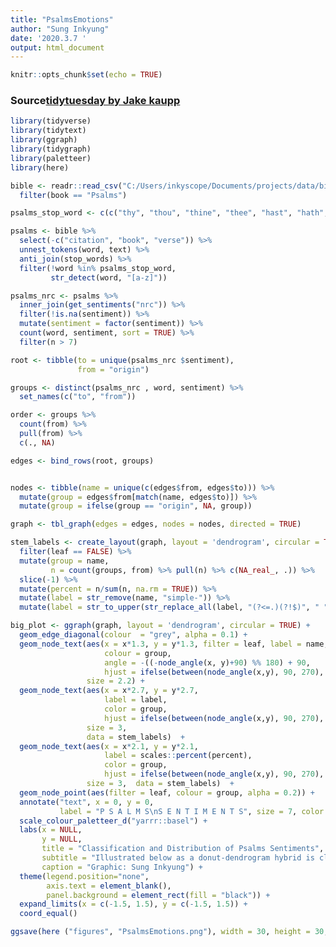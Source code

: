 ```yaml
---
title: "PsalmsEmotions"
author: "Sung Inkyung"
date: '2020.3.7 '
output: html_document
---
```


```r
knitr::opts_chunk$set(echo = TRUE)
```
### Source[tidytuesday by Jake kaupp](https://github.com/jkaupp/tidytuesdays/blob/master/2020/week3/R/analysis.R)
```r
library(tidyverse)
library(tidytext)
library(ggraph)
library(tidygraph)
library(paletteer)
library(here)
```

```r
bible <- readr::read_csv("C:/Users/inkyscope/Documents/projects/data/bible_kjv_new.csv") %>% 
  filter(book == "Psalms")
```

```r
psalms_stop_word <- c(c("thy", "thou", "thine", "thee", "hast", "hath", "lord", "god", "ye", "yea")) 

psalms <- bible %>% 
  select(-c("citation", "book", "verse")) %>% 
  unnest_tokens(word, text) %>% 
  anti_join(stop_words) %>% 
  filter(!word %in% psalms_stop_word,
         str_detect(word, "[a-z]"))

psalms_nrc <- psalms %>% 
  inner_join(get_sentiments("nrc")) %>% 
  filter(!is.na(sentiment)) %>% 
  mutate(sentiment = factor(sentiment)) %>% 
  count(word, sentiment, sort = TRUE) %>% 
  filter(n > 7)
```


```r

root <- tibble(to = unique(psalms_nrc $sentiment),
               from = "origin")

groups <- distinct(psalms_nrc , word, sentiment) %>% 
  set_names(c("to", "from"))

order <- groups %>% 
  count(from) %>% 
  pull(from) %>% 
  c(., NA)

edges <- bind_rows(root, groups)


nodes <- tibble(name = unique(c(edges$from, edges$to))) %>% 
  mutate(group = edges$from[match(name, edges$to)]) %>% 
  mutate(group = ifelse(group == "origin", NA, group))

graph <- tbl_graph(edges = edges, nodes = nodes, directed = TRUE)

stem_labels <- create_layout(graph, layout = 'dendrogram', circular = TRUE) %>% 
  filter(leaf == FALSE) %>% 
  mutate(group = name,
         n = count(groups, from) %>% pull(n) %>% c(NA_real_, .)) %>% 
  slice(-1) %>% 
  mutate(percent = n/sum(n, na.rm = TRUE)) %>% 
  mutate(label = str_remove(name, "simple-")) %>%
  mutate(label = str_to_upper(str_replace_all(label, "(?<=.)(?!$)", " ")))


```

```r

big_plot <- ggraph(graph, layout = 'dendrogram', circular = TRUE) + 
  geom_edge_diagonal(colour  = "grey", alpha = 0.1) +
  geom_node_text(aes(x = x*1.3, y = y*1.3, filter = leaf, label = name,  
                     colour = group, 
                     angle = -((-node_angle(x, y)+90) %% 180) + 90,  
                     hjust = ifelse(between(node_angle(x,y), 90, 270), 0, 1)), 
                 size = 2.2) +
  geom_node_text(aes(x = x*2.7, y = y*2.7, 
                     label = label, 
                     color = group, 
                     hjust = ifelse(between(node_angle(x,y), 90, 270), 1, 0)), 
                 size = 3, 
                 data = stem_labels)  +
  geom_node_text(aes(x = x*2.1, y = y*2.1, 
                     label = scales::percent(percent), 
                     color = group, 
                     hjust = ifelse(between(node_angle(x,y), 90, 270), 1, 0)), 
                 size = 3,  data = stem_labels)  +
  geom_node_point(aes(filter = leaf, colour = group, alpha = 0.2)) +
  annotate("text", x = 0, y = 0, 
           label = "P S A L M S\nS E N T I M E N T S", size = 7, color = "white") +
  scale_colour_paletteer_d("yarrr::basel") + 
  labs(x = NULL, 
       y = NULL,
       title = "Classification and Distribution of Psalms Sentiments",
       subtitle = "Illustrated below as a donut-dendrogram hybrid is classified by NRC lexicon from the 371 words from Psalms book. Sentiments of joy, trust, surprise \nanticipation and positive stands at 41%. Negative sentiments including fear, sadness, anger and disgust stands at 59%.\nIt is shown that 150 chapters of Psalms are developed in parallel in the aspect of 10 sentiments. ", 
       caption = "Graphic: Sung Inkyung") +
  theme(legend.position="none",
        axis.text = element_blank(),
        panel.background = element_rect(fill = "black")) +
  expand_limits(x = c(-1.5, 1.5), y = c(-1.5, 1.5)) +
  coord_equal()

ggsave(here ("figures", "PsalmsEmotions.png"), width = 30, height = 30, units= "cm")

```

